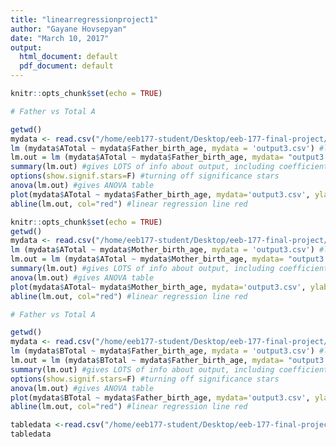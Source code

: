 ```yaml
---
title: "linearregressionproject1"
author: "Gayane Hovsepyan"
date: "March 10, 2017"
output:
  html_document: default
  pdf_document: default
---
```


```r
knitr::opts_chunk$set(echo = TRUE)

# Father vs Total A

getwd()
mydata <- read.csv("/home/eeb177-student/Desktop/eeb-177-final-project/output3.csv", na.strings = "NULL")
lm (mydata$ATotal ~ mydata$Father_birth_age, mydata = 'output3.csv') #linear regression of Age of father field vs ADOS total A field)
lm.out = lm (mydata$ATotal ~ mydata$Father_birth_age, mydata= "output3.csv", na.strings="NULL") #naming output
summary(lm.out) #gives LOTS of info about output, including coefficients, R values, R^2 etc
options(show.signif.stars=F) #turning off significance stars
anova(lm.out) #gives ANOVA table
plot(mydata$ATotal ~ mydata$Father_birth_age, mydata='output3.csv', ylab = "ADOS Total A", xlab= "Age of Father at Birth", main="Age of Father at Birth vs. ADOS Total A")#plotting linear regression and naming plot
abline(lm.out, col="red") #linear regression line red

```

```r
knitr::opts_chunk$set(echo = TRUE)
getwd()
mydata <- read.csv("/home/eeb177-student/Desktop/eeb-177-final-project/output3.csv", na.strings = "NULL")
lm (mydata$ATotal ~ mydata$Mother_birth_age, mydata = 'output3.csv') #linear regression of Age of mother field vs ADOS total A field)
lm.out = lm (mydata$ATotal ~ mydata$Mother_birth_age, mydata= "output3.csv", na.strings="NULL") #naming output
summary(lm.out) #gives LOTS of info about output, including coefficients, R values, R^2 etc
anova(lm.out) #gives ANOVA table
plot(mydata$ATotal~ mydata$Mother_birth_age, mydata='output3.csv', ylab= "ADOS Total A", xlab = "Age of Mother at Birth", main="Age of Mother vs ADOS Total A") #plotting linear regression and naming plot
abline(lm.out, col="red") #linear regression line red

```
```r
# Father vs Total A

getwd()
mydata <- read.csv("/home/eeb177-student/Desktop/eeb-177-final-project/output3.csv", na.strings = "NULL")
lm (mydata$BTotal ~ mydata$Father_birth_age, mydata = 'output3.csv') #linear regression of Age of father field vs ADOS total A field)
lm.out = lm (mydata$BTotal ~ mydata$Father_birth_age, mydata= "output3.csv", na.strings="NULL") #naming output
summary(lm.out) #gives LOTS of info about output, including coefficients, R values, R^2 etc
options(show.signif.stars=F) #turning off significance stars
anova(lm.out) #gives ANOVA table
plot(mydata$BTotal ~ mydata$Father_birth_age, mydata='output3.csv', ylab = "ADOS Total B", xlab= "Age of Father at Birth", main="Age of Father at Birth vs. ADOS Total B")#plotting linear regression and naming plot
abline(lm.out, col="red") #linear regression line red

```

```r
tabledata <-read.csv("/home/eeb177-student/Desktop/eeb-177-final-project/linearregressionsummary.csv")
tabledata
```